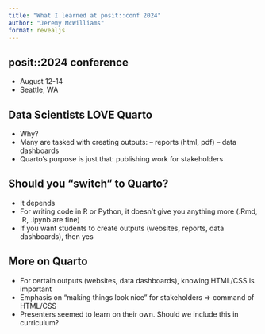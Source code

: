 ```yaml
---
title: "What I learned at posit::conf 2024"
author: "Jeremy McWilliams"
format: revealjs
---
```


## posit::2024 conference

- August 12-14
- Seattle, WA

## Data Scientists LOVE Quarto

- Why?
- Many are tasked with creating outputs:
-- reports (html, pdf)
-- data dashboards
- Quarto's purpose is just that: publishing work for stakeholders

## Should you "switch" to Quarto?
- It depends
- For writing code in R or Python, it doesn't give you anything more (.Rmd, .R, .ipynb are fine)
- If you want students to create outputs (websites, reports, data dashboards), then yes


## More on Quarto
- For certain outputs (websites, data dashboards), knowing HTML/CSS is important
- Emphasis on "making things look nice" for stakeholders => command of HTML/CSS
- Presenters seemed to learn on their own. Should we include this in curriculum?

